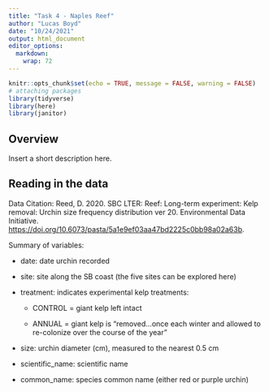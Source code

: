 ```yaml
---
title: "Task 4 - Naples Reef"
author: "Lucas Boyd"
date: "10/24/2021"
output: html_document
editor_options: 
  markdown: 
    wrap: 72
---
```


```r
knitr::opts_chunk$set(echo = TRUE, message = FALSE, warning = FALSE)
# attaching packages
library(tidyverse)
library(here)
library(janitor)
```

## Overview

Insert a short description here.

## Reading in the data

Data Citation: Reed, D. 2020. SBC LTER: Reef: Long-term experiment: Kelp
removal: Urchin size frequency distribution ver 20. Environmental Data
Initiative.
<https://doi.org/10.6073/pasta/5a1e9ef03aa47bd2225c0bb98a02a63b>.

Summary of variables:

-   date: date urchin recorded

-   site: site along the SB coast (the five sites can be explored here)

-   treatment: indicates experimental kelp treatments:

    -   CONTROL = giant kelp left intact

    -   ANNUAL = giant kelp is "removed...once each winter and allowed
        to re-colonize over the course of the year"

-   size: urchin diameter (cm), measured to the nearest 0.5 cm

-   scientific_name: scientific name

-   common_name: species common name (either red or purple urchin)

```r

```
